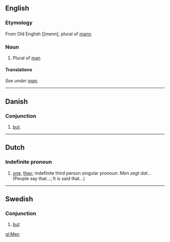 == English ==
===Etymology===
From Old English [[menn], plural of [[mann]].
===Noun===
#Plural of [[man]]

====Translations====
''See under [[man]].''
----

== Danish ==
=== Conjunction ===
# [[but]].
----

==Dutch==
===Indefinite pronoun===
#[[one]], [[they]]; indefinite third person singular pronoun: ''Men zegt dat...'' (People say that...; It is said that...)
----
==Swedish==
===Conjunction===
# [[but]]

[[gl:Men]]